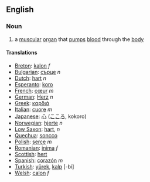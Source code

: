 ==English==

===Noun===

# a [[muscular]] [[organ]] that [[pump]]s [[blood]] through the [[body]]

====Translations====
*[[Breton]]: [[kalon]] ''f''
*[[Bulgarian]]: [[сърце]] ''n''
*[[Dutch]]: [[hart]] ''n''
*[[Esperanto]]: [[koro]]
*[[French]]: [[cœur]] ''m''
*[[German]]: [[Herz]] ''n''
*[[Greek]]: [[καρδιά]]
*[[Italian]]: [[cuore]] ''m''
*[[Japanese]]: [[心]] ([[こころ]], kokoro)
*[[Norwegian]]: [[hjerte]] ''n''
*[[Low Saxon]]: [[hart]], ''n''
*[[Quechua]]: [[soncco]]
*[[Polish]]: [[serce]] ''m''
*[[Romanian]]: [[inima]] ''f''
*[[Scottish]]: [[hert]]
*[[Spanish]]: [[corazón]] ''m''
*[[Turkish]]: [[yürek]], [[kalp]] [-bi]
*[[Welsh]]: [[calon]] ''f''